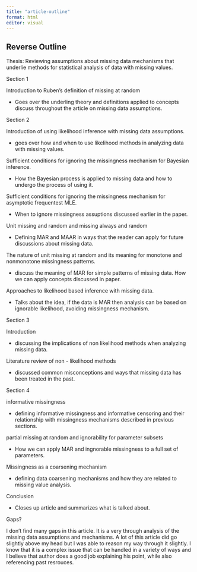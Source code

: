 ```yaml
---
title: "article-outline"
format: html
editor: visual
---
```


## Reverse Outline

Thesis: Reviewing assumptions about missing data mechanisms that underlie methods for statistical analysis of data with missing values.

Section 1

Introduction to Ruben's definition of missing at random

-   Goes over the underling theory and definitions applied to concepts discuss throughout the article on missing data assumptions.

Section 2

Introduction of using likelihood inference with missing data assumptions.

-   goes over how and when to use likelihood methods in analyzing data with missing values.

Sufficient conditions for ignoring the missingness mechanism for Bayesian inference.

-   How the Bayesian process is applied to missing data and how to undergo the process of using it.

Sufficient conditions for ignoring the missingness mechanism for asymptotic frequentest MLE.

-   When to ignore missingness assuptions discussed earlier in the paper.

Unit missing and random and missing always and random

-   Defining MAR and MAAR in ways that the reader can apply for future discussions about missing data.

The nature of unit missing at random and its meaning for monotone and nonmonotone missingness patterns.

-   discuss the meaning of MAR for simple patterns of missing data. How we can apply concepts discussed in paper.

Approaches to likelihood based inference with missing data.

-   Talks about the idea, if the data is MAR then analysis can be based on ignorable likelihood, avoiding missingness mechanism.

Section 3

Introduction

-   discussing the implications of non likelihood methods when analyzing missing data.

Literature review of non - likelihood methods

-   discussed common misconceptions and ways that missing data has been treated in the past.

Section 4

informative missingness

-   defining informative missingness and informative censoring and their relationship with missingness mechanisms described in previous sections.

partial missing at random and ignorability for parameter subsets

-   How we can apply MAR and ingnorable missingness to a full set of parameters.

Missingness as a coarsening mechanism

-   defining data coarsening mechanisms and how they are related to missing value analysis.

Conclusion

-   Closes up article and summarizes what is talked about.

Gaps?

I don't find many gaps in this article. It is a very through analysis of the missing data assumptions and mechanisms. A lot of this article did go slightly above my head but I was able to reason my way through it slightly. I know that it is a complex issue that can be handled in a variety of ways and I believe that author does a good job explaining his point, while also referencing past resrouces.
